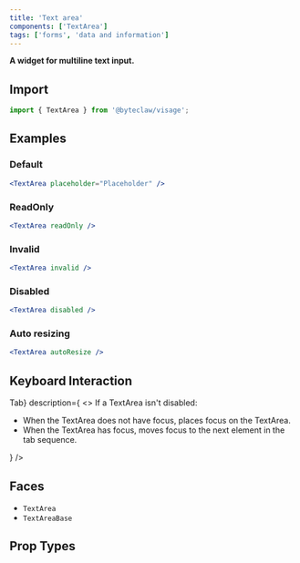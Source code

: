 ```yaml
---
title: 'Text area'
components: ['TextArea']
tags: ['forms', 'data and information']
---
```


**A widget for multiline text input.**

## Import

```js transpile=false
import { TextArea } from '@byteclaw/visage';
```

## Examples

### Default

```jsx live=true
<TextArea placeholder="Placeholder" />
```

### ReadOnly

```jsx live=true
<TextArea readOnly />
```

### Invalid

```jsx live=true
<TextArea invalid />
```

### Disabled

```jsx live=true
<TextArea disabled />
```

### Auto resizing

```jsx live=true
<TextArea autoResize />
```

## Keyboard Interaction

<DescriptionList>
  <DescriptionListItem
    term={<KeyboardKey>Tab</KeyboardKey>}
    description={
      <>
        If a TextArea isn&apos;t disabled:
        <ul>
          <li>
            When the TextArea does not have focus, places focus on the TextArea.
          </li>
          <li>
            When the TextArea has focus, moves focus to the next element in the
            tab sequence.
          </li>
        </ul>
      </>
    }
  />
</DescriptionList>

## Faces

- `TextArea`
- `TextAreaBase`

## Prop Types

<PropTypes component="TextArea" />
